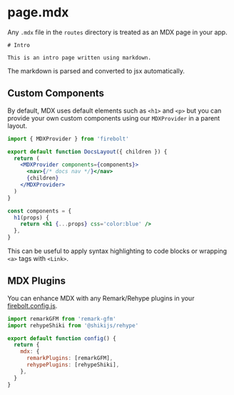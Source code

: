 <Meta
  title='Reference: [page].mdx'
  description='API Reference for mdx page files in Firebolt.'
/>

# page.mdx

Any `.mdx` file in the `routes` directory is treated as an MDX page in your app.

```mdx title='routes/docs/intro.mdx' lineNumbers
# Intro

This is an intro page written using markdown.
```

The markdown is parsed and converted to jsx automatically.

## Custom Components

By default, MDX uses default elements such as `<h1>` and `<p>` but you can provide your own custom components using our `MDXProvider` in a parent layout.

```jsx title='routes/docs/_layout.js' lineNumbers
import { MDXProvider } from 'firebolt'

export default function DocsLayout({ children }) {
  return (
    <MDXProvider components={components}>
      <nav>{/* docs nav */}</nav>
      {children}
    </MDXProvider>
  )
}

const components = {
  h1(props) {
    return <h1 {...props} css='color:blue' />
  },
}
```

This can be useful to apply syntax highlighting to code blocks or wrapping `<a>` tags with `<Link>`.

## MDX Plugins

You can enhance MDX with any Remark/Rehype plugins in your [firebolt.config.js](/docs/ref/config).

```jsx title='firebolt.config.js' lineNumbers
import remarkGFM from 'remark-gfm'
import rehypeShiki from '@shikijs/rehype'

export default function config() {
  return {
    mdx: {
      remarkPlugins: [remarkGFM],
      rehypePlugins: [rehypeShiki],
    },
  }
}
```
